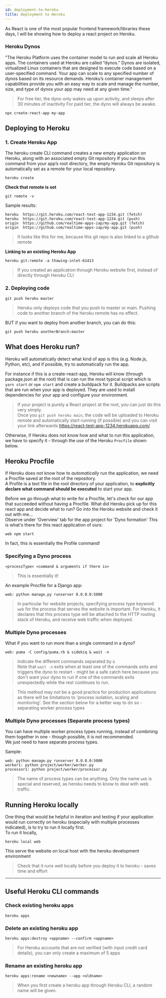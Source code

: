 ```yaml
---
id: deployment-to-heroku
title: Deployment to Heroku
---
```


As React is one of the most popular frontend framework/libraries these days,
I will be showing how to deploy a react project on Heroku.

### Heroku Dynos

"The Heroku Platform uses the container model to run and scale all Heroku apps. The containers used at Heroku are called “dynos.” Dynos are isolated, virtualized Linux containers that are designed to execute code based on a user-specified command.
Your app can scale to any specified number of dynos based on its resource demands. Heroku’s container management capabilities provide you with an easy way to scale and manage the number, size, and type of dynos your app may need at any given time."

> For free tier, the dyno only wakes up upon activity, and sleeps after 30 minutes of inactivity
> For paid tier, the dyno will always be awake.

```
npx create-react-app my-app
```

## Deploying to Heroku

### 1. Create Heroku App

The heroku create CLI command creates a new empty application on Heroku, along with an associated empty Git repository
If you run this command from your app’s root directory, the empty Heroku Git repository is automatically set as a remote for your local repository.

```
heroku create
```

**Check that remote is set**

```
git remote -v
```

Sample results:

```
heroku  https://git.heroku.com/react-test-app-1234.git (fetch)
heroku  https://git.heroku.com/react-test-app-1234.git (push)
origin  https://github.com/realtime-apps-iap/my-app.git (fetch)
origin  https://github.com/realtime-apps-iap/my-app.git (push)
```

> It looks like this for me, because this git repo is also linked to a github remote

**Linking to an existing Heroku App**

```
heroku git:remote -a thawing-inlet-61413
```

> If you created an application through Heroku website first, instead of directly through Heroku CLI

### 2. Deploying code

```
git push heroku master
```

> Heroku only deploys code that you push to master or main. Pushing code to another branch of the heroku remote has no effect.

BUT if you want to deploy from another branch, you can do this:

```
git push heroku anotherBranch:master
```

## What does Heroku run?

Heroku will automatically detect what kind of app is this (e.g. Node.js, Python, etc),
and if possible, try to automatically run the app.

For instance if this is a create-react-app, Heroku will know (through package.json at the root) that is can run the most typical script which is `yarn start` or `npm start` and create a buildpack for it.
Buildpacks are scripts that are run when your app is deployed. They are used to install dependencies for your app and configure your environment.

> If your project is purely a React project at the root, you can just do this very simply.  
> Once you `git push heroku main`, the code will be uploaded to Heroku remote and automatically start running (if possible) and you can visit your link afterwards https://react-test-app-1234.herokuapp.com/

Otherwise, if Heroku does not know how and what to run this application, we have to specify it - through the use of the Heroku `Procfile` shown below.

## Heroku Procfile

If Heroku does not know how to _automatically_ run the application, we need a Procfile saved at the root of the repository.  
A Profile is a text file in the root directory of your application, to **explicitly declare what command should be executed** to start your app.

Before we go through what to write for a Procfile, let's check for our app that succeeded without having a Procfile. What did Heroku pick up for this react app and decide what to run? Go into the Heroku website and check it out with me...  
Observe under 'Overview' tab for the app project for 'Dyno formation'
This is what's there for this react application of ours:

```
web npm start
```

In fact, this is essentially the Profile command!

### Specifying a Dyno process

```
<processType> <command & arguments if there is>
```

> This is essentially it!

An example Procfile for a Django app:

```
web: python manage.py runserver 0.0.0.0:5000
```

> In particular for website projects, specifying process type keyword `web` for the process that serves the website is important.
> For Heroku, it declares that this process type will be attached to the HTTP routing stack of Heroku, and receive web traffic when deployed.

### Multiple Dyno processes

What if you want to run more than a single command in a dyno?

```
web: puma -C config/puma.rb & sidekiq & wait -n
```

> Indicate the different commands separated by `&`  
> Note that `wait -n` exits when at least one of the commands exits and triggers the dyno to restart - might be a safe catch here because you don't want your dyno to run if one of the commands exits unexpectedly while the rest continues to run.

> This method may not be a good practice for production applications as there will be limitations to 'process isolation, scaling and monitoring'. See the section below for a better way to do so - separating worker process types

### Multiple Dyno processes (Separate process types)

You can have multiple worker process types running, instead of combining them together in one - though possible, it is not recommended.  
We just need to have separate process types.

Sample:

```
web: python manage.py runserver 0.0.0.0:5000
worker1: python project/worker/worker.py
processor1: python project/worker/processor.py
```

> The name of process types can be anything. Only the name `web` is special and reserved, as heroku needs to know to deal with web traffic.

## Running Heroku locally

One thing that would be helpful in iteration and testing if your application would run correctly on heroku (especially with multiple processes indicated), is to try to run it locally first.  
To run it locally,

```
heroku local web
```

This serve the website on local host with the heroku development environment

> Check that it runs well locally before you deploy it to heroku - saves time and effort

---

## Useful Heroku CLI commands

### Check existing heroku apps

```
heroku apps
```

### Delete an existing heroku app

```
heroku apps:destroy <appname> --confirm <appname>
```

> For Heroku accounts that are not verified (with input credit card details), you can only create a maximum of 5 apps

### Rename an existing heroku app

```
heroku apps:rename <newname> --app <oldname>
```

> When you first create a heroku app through Heroku CLI, a random name will be given.
